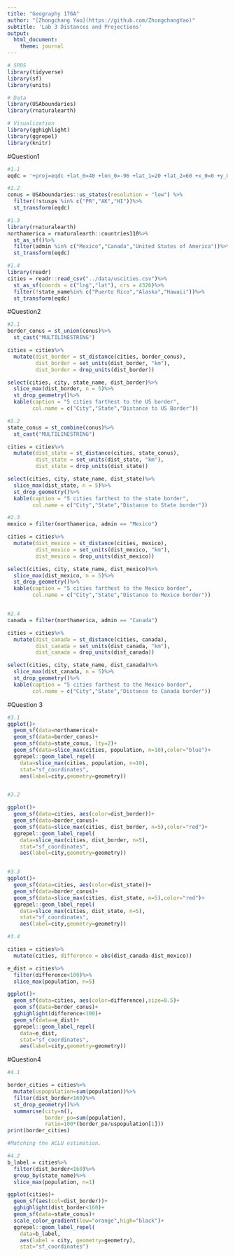 ```yaml
---
title: "Geography 176A"
author: "[Zhongchang Yao](https://github.com/ZhongchangYao)"
subtitle: 'Lab 3 Distances and Projections'
output:
  html_document:
    theme: journal
---
```


```R
# SPDS
library(tidyverse)
library(sf)
library(units)

# Data
library(USAboundaries)
library(rnaturalearth)

# Visualization
library(gghighlight)
library(ggrepel)
library(knitr)
```

#Question1
```R
#1.1
eqdc = '+proj=eqdc +lat_0=40 +lon_0=-96 +lat_1=20 +lat_2=60 +x_0=0 +y_0=0 +datum=NAD83 +units=m +no_defs'

#1.2
conus = USAboundaries::us_states(resolution = "low") %>%
  filter(!stusps %in% c("PR","AK","HI"))%>%
  st_transform(eqdc)

#1.3
library(rnaturalearth)
northamerica = rnaturalearth::countries110%>%
  st_as_sf()%>%
  filter(admin %in% c("Mexico","Canada","United States of America"))%>%
  st_transform(eqdc)

#1.4
library(readr)
cities = readr::read_csv("../data/uscities.csv")%>%
  st_as_sf(coords = c("lng","lat"), crs = 4326)%>%
  filter(!state_name%in% c("Puerto Rico","Alaska","Hawaii"))%>%
  st_transform(eqdc)
```

#Question2
```R
#2.1
border_conus = st_union(conus)%>%
  st_cast("MULTILINESTRING")

cities = cities%>%
  mutate(dist_border = st_distance(cities, border_conus),
         dist_border = set_units(dist_border, "km"),
         dist_border = drop_units(dist_border))

select(cities, city, state_name, dist_border)%>%
  slice_max(dist_border, n = 5)%>%
  st_drop_geometry()%>%
  kable(caption = "5 cities farthest to the US border",
        col.name = c("City","State","Distance to US Border"))

#2.2
state_conus = st_combine(conus)%>%
  st_cast("MULTILINESTRING")

cities = cities%>%
  mutate(dist_state = st_distance(cities, state_conus),
         dist_state = set_units(dist_state, "km"),
         dist_state = drop_units(dist_state))

select(cities, city, state_name, dist_state)%>%
  slice_max(dist_state, n = 5)%>%
  st_drop_geometry()%>%
  kable(caption = "5 cities farthest to the state border",
        col.name = c("City","State","Distance to State border"))

#2.3
mexico = filter(northamerica, admin == "Mexico")

cities = cities%>%
  mutate(dist_mexico = st_distance(cities, mexico),
         dist_mexico = set_units(dist_mexico, "km"),
         dist_mexico = drop_units(dist_mexico))

select(cities, city, state_name, dist_mexico)%>%
  slice_max(dist_mexico, n = 5)%>%
  st_drop_geometry()%>%
  kable(caption = "5 cities farthest to the Mexico border",
        col.name = c("City","State","Distance to Mexico border"))


#2.4
canada = filter(northamerica, admin == "Canada")

cities = cities%>%
  mutate(dist_canada = st_distance(cities, canada),
         dist_canada = set_units(dist_canada, "km"),
         dist_canada = drop_units(dist_canada))

select(cities, city, state_name, dist_canada)%>%
  slice_max(dist_canada, n = 5)%>%
  st_drop_geometry()%>%
  kable(caption = "5 cities farthest to the Mexico border",
        col.name = c("City","State","Distance to Canada border"))
```


#Question 3
```R

#3.1
ggplot()+
  geom_sf(data=northamerica)+
  geom_sf(data=border_conus)+
  geom_sf(data=state_conus, lty=2)+
  geom_sf(data=slice_max(cities, population, n=10),color="blue")+
  ggrepel::geom_label_repel(
    data=slice_max(cities, population, n=10),
    stat="sf_coordinates",
    aes(label=city,geometry=geometry))


#3.2

ggplot()+
  geom_sf(data=cities, aes(color=dist_border))+
  geom_sf(data=border_conus)+
  geom_sf(data=slice_max(cities, dist_border, n=5),color="red")+
  ggrepel::geom_label_repel(
    data=slice_max(cities, dist_border, n=5),
    stat="sf_coordinates",
    aes(label=city,geometry=geometry))


#3.3
ggplot()+
  geom_sf(data=cities, aes(color=dist_state))+
  geom_sf(data=border_conus)+
  geom_sf(data=slice_max(cities, dist_state, n=5),color="red")+
  ggrepel::geom_label_repel(
    data=slice_max(cities, dist_state, n=5),
    stat="sf_coordinates",
    aes(label=city,geometry=geometry))

#3.4

cities = cities%>%
  mutate(cities, difference = abs(dist_canada-dist_mexico))

e_dist = cities%>%
  filter(difference<100)%>%
  slice_max(population, n=5)

ggplot()+
  geom_sf(data=cities, aes(color=difference),size=0.5)+
  geom_sf(data=border_conus)+
  gghighlight(difference<100)+
  geom_sf(data=e_dist)+
  ggrepel::geom_label_repel(
    data=e_dist,
    stat="sf_coordinates",
    aes(label=city,geometry=geometry))
```

#Question4
```R
#4.1

border_cities = cities%>%
  mutate(uspopulation=sum(population))%>%
  filter(dist_border<160)%>%
  st_drop_geometry()%>%
  summarise(city=n(),
            border_po=sum(population),
            ratio=100*(border_po/uspopulation[1]))
print(border_cities)

#Matching the ACLU estimation.

#4.2
b_label = cities%>%
  filter(dist_border<160)%>%
  group_by(state_name)%>%
  slice_max(population, n=1)

ggplot(cities)+
  geom_sf(aes(col=dist_border))+
  gghighlight(dist_border<160)+
  geom_sf(data=state_conus)+
  scale_color_gradient(low="orange",high="black")+
  ggrepel::geom_label_repel(
    data=b_label,
    aes(label = city, geometry=geometry),
    stat="sf_coordinates")



```




